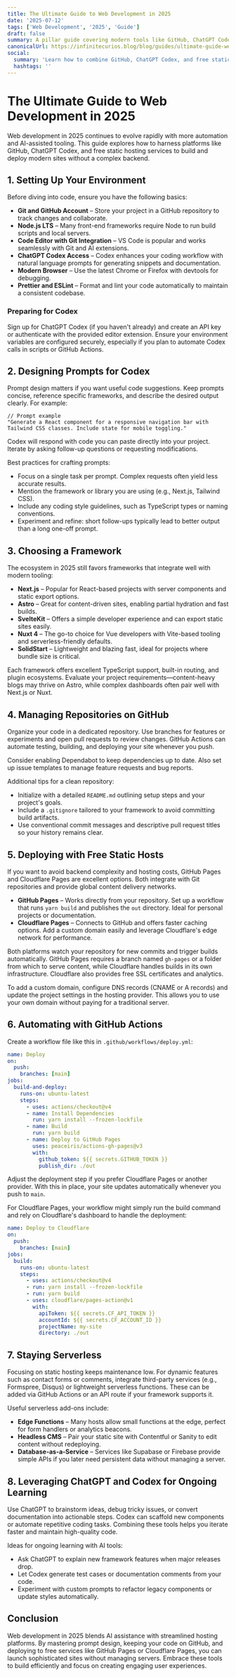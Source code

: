 ```yaml
---
title: The Ultimate Guide to Web Development in 2025
date: '2025-07-12'
tags: ['Web Development', '2025', 'Guide']
draft: false
summary: A pillar guide covering modern tools like GitHub, ChatGPT Codex, and prompt design for building and deploying web projects in 2025.
canonicalUrl: https://infinitecurios.blog/blog/guides/ultimate-guide-web-development-2025/
social:
  summary: 'Learn how to combine GitHub, ChatGPT Codex, and free static hosting platforms for a streamlined web development workflow in 2025.'
  hashtags: ''
---
```


# The Ultimate Guide to Web Development in 2025

Web development in 2025 continues to evolve rapidly with more automation and AI-assisted tooling. This guide explores how to harness platforms like GitHub, ChatGPT Codex, and free static hosting services to build and deploy modern sites without a complex backend.

## 1. Setting Up Your Environment

Before diving into code, ensure you have the following basics:

- **Git and GitHub Account** – Store your project in a GitHub repository to track changes and collaborate.
- **Node.js LTS** – Many front-end frameworks require Node to run build scripts and local servers.
- **Code Editor with Git Integration** – VS Code is popular and works seamlessly with Git and AI extensions.
- **ChatGPT Codex Access** – Codex enhances your coding workflow with natural language prompts for generating snippets and documentation.
- **Modern Browser** – Use the latest Chrome or Firefox with devtools for debugging.
- **Prettier and ESLint** – Format and lint your code automatically to maintain a consistent codebase.

### Preparing for Codex

Sign up for ChatGPT Codex (if you haven't already) and create an API key or authenticate with the provided editor extension. Ensure your environment variables are configured securely, especially if you plan to automate Codex calls in scripts or GitHub Actions.

## 2. Designing Prompts for Codex

Prompt design matters if you want useful code suggestions. Keep prompts concise, reference specific frameworks, and describe the desired output clearly. For example:

```text
// Prompt example
"Generate a React component for a responsive navigation bar with Tailwind CSS classes. Include state for mobile toggling."
```

Codex will respond with code you can paste directly into your project. Iterate by asking follow-up questions or requesting modifications.

Best practices for crafting prompts:

- Focus on a single task per prompt. Complex requests often yield less accurate results.
- Mention the framework or library you are using (e.g., Next.js, Tailwind CSS).
- Include any coding style guidelines, such as TypeScript types or naming conventions.
- Experiment and refine: short follow-ups typically lead to better output than a long one-off prompt.

## 3. Choosing a Framework

The ecosystem in 2025 still favors frameworks that integrate well with modern tooling:

- **Next.js** – Popular for React-based projects with server components and static export options.
- **Astro** – Great for content-driven sites, enabling partial hydration and fast builds.
- **SvelteKit** – Offers a simple developer experience and can export static sites easily.
- **Nuxt 4** – The go-to choice for Vue developers with Vite-based tooling and serverless-friendly defaults.
- **SolidStart** – Lightweight and blazing fast, ideal for projects where bundle size is critical.

Each framework offers excellent TypeScript support, built-in routing, and plugin ecosystems. Evaluate your project requirements—content-heavy blogs may thrive on Astro, while complex dashboards often pair well with Next.js or Nuxt.

## 4. Managing Repositories on GitHub

Organize your code in a dedicated repository. Use branches for features or experiments and open pull requests to review changes. GitHub Actions can automate testing, building, and deploying your site whenever you push.

Consider enabling Dependabot to keep dependencies up to date. Also set up issue templates to manage feature requests and bug reports.

Additional tips for a clean repository:

- Initialize with a detailed `README.md` outlining setup steps and your project's goals.
- Include a `.gitignore` tailored to your framework to avoid committing build artifacts.
- Use conventional commit messages and descriptive pull request titles so your history remains clear.

## 5. Deploying with Free Static Hosts

If you want to avoid backend complexity and hosting costs, GitHub Pages and Cloudflare Pages are excellent options. Both integrate with Git repositories and provide global content delivery networks.

- **GitHub Pages** – Works directly from your repository. Set up a workflow that runs `yarn build` and publishes the `out` directory. Ideal for personal projects or documentation.
- **Cloudflare Pages** – Connects to GitHub and offers faster caching options. Add a custom domain easily and leverage Cloudflare's edge network for performance.

Both platforms watch your repository for new commits and trigger builds automatically. GitHub Pages requires a branch named `gh-pages` or a folder from which to serve content, while Cloudflare handles builds in its own infrastructure. Cloudflare also provides free SSL certificates and analytics.

To add a custom domain, configure DNS records (CNAME or A records) and update the project settings in the hosting provider. This allows you to use your own domain without paying for a traditional server.

## 6. Automating with GitHub Actions

Create a workflow file like this in `.github/workflows/deploy.yml`:

```yaml
name: Deploy
on:
  push:
    branches: [main]
jobs:
  build-and-deploy:
    runs-on: ubuntu-latest
    steps:
      - uses: actions/checkout@v4
      - name: Install Dependencies
        run: yarn install --frozen-lockfile
      - name: Build
        run: yarn build
      - name: Deploy to GitHub Pages
        uses: peaceiris/actions-gh-pages@v3
        with:
          github_token: ${{ secrets.GITHUB_TOKEN }}
          publish_dir: ./out
```

Adjust the deployment step if you prefer Cloudflare Pages or another provider. With this in place, your site updates automatically whenever you push to `main`.

For Cloudflare Pages, your workflow might simply run the build command and rely on Cloudflare's dashboard to handle the deployment:

```yaml
name: Deploy to Cloudflare
on:
  push:
    branches: [main]
jobs:
  build:
    runs-on: ubuntu-latest
    steps:
      - uses: actions/checkout@v4
      - run: yarn install --frozen-lockfile
      - run: yarn build
      - uses: cloudflare/pages-action@v1
        with:
          apiToken: ${{ secrets.CF_API_TOKEN }}
          accountId: ${{ secrets.CF_ACCOUNT_ID }}
          projectName: my-site
          directory: ./out
```

## 7. Staying Serverless

Focusing on static hosting keeps maintenance low. For dynamic features such as contact forms or comments, integrate third-party services (e.g., Formspree, Disqus) or lightweight serverless functions. These can be added via GitHub Actions or an API route if your framework supports it.

Useful serverless add-ons include:

- **Edge Functions** – Many hosts allow small functions at the edge, perfect for form handlers or analytics beacons.
- **Headless CMS** – Pair your static site with Contentful or Sanity to edit content without redeploying.
- **Database-as-a-Service** – Services like Supabase or Firebase provide simple APIs if you later need persistent data without managing a server.

## 8. Leveraging ChatGPT and Codex for Ongoing Learning

Use ChatGPT to brainstorm ideas, debug tricky issues, or convert documentation into actionable steps. Codex can scaffold new components or automate repetitive coding tasks. Combining these tools helps you iterate faster and maintain high-quality code.

Ideas for ongoing learning with AI tools:

- Ask ChatGPT to explain new framework features when major releases drop.
- Let Codex generate test cases or documentation comments from your code.
- Experiment with custom prompts to refactor legacy components or update styles automatically.

## Conclusion

Web development in 2025 blends AI assistance with streamlined hosting platforms. By mastering prompt design, keeping your code on GitHub, and deploying to free services like GitHub Pages or Cloudflare Pages, you can launch sophisticated sites without managing servers. Embrace these tools to build efficiently and focus on creating engaging user experiences.

